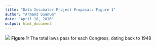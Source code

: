 ---
title: "Data Incubator Project Proposal: Figure 1"
author: "Armand Quenum"
date: "April 18, 2016"
output: html_document
---

![](Law_Passed_From_1948_to_2011.png)
**Figure 1:** The total laws pass for each Congress, dating back to 1948